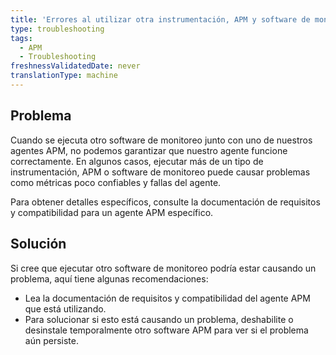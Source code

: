 ```yaml
---
title: 'Errores al utilizar otra instrumentación, APM y software de monitoreo'
type: troubleshooting
tags:
  - APM
  - Troubleshooting
freshnessValidatedDate: never
translationType: machine
---
```


## Problema

Cuando se ejecuta otro software de monitoreo junto con uno de nuestros agentes APM, no podemos garantizar que nuestro agente funcione correctamente. En algunos casos, ejecutar más de un tipo de instrumentación, APM o software de monitoreo puede causar problemas como métricas poco confiables y fallas del agente.

Para obtener detalles específicos, consulte la documentación de requisitos y compatibilidad para un agente APM específico.

## Solución

Si cree que ejecutar otro software de monitoreo podría estar causando un problema, aquí tiene algunas recomendaciones:

* Lea la documentación de requisitos y compatibilidad del agente APM que está utilizando.
* Para solucionar si esto está causando un problema, deshabilite o desinstale temporalmente otro software APM para ver si el problema aún persiste.
